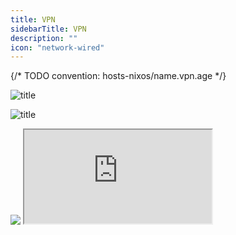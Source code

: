 ```yaml
---
title: VPN
sidebarTitle: VPN
description: ""
icon: "network-wired"
---
```


{/* TODO convention: hosts-nixos/name.vpn.age */}

![title](https://www.mermaidchart.com/raw/f59f7c39-5d34-4e18-bf3b-16a41b723e85?theme=dark&version=v0.1&format=svg)

![title](/images/vpn.svg)

<img src="https://www.mermaidchart.com/raw/f59f7c39-5d34-4e18-bf3b-16a41b723e85?theme=dark&version=v0.1&format=svg" />

<iframe src="https://www.mermaidchart.com/raw/f59f7c39-5d34-4e18-bf3b-16a41b723e85?theme=dark&version=v0.1&format=svg"></iframe>
